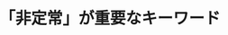 ﻿---
title: "「非定常」が重要なキーワード"
category: "物質理工学院"
vol: 61
interviewee: "相田 隆司 "
url: ""
tags: ["環境","反応","エネルギー","燃料電池","触媒"]
pdf: "61-1.pdf"
career: ""
preface: "化石燃料の枯渇、環境汚染などの諸問題により新たなエネルギー供給源として燃料電池が近年大変注目を浴びている。しかし、その燃料となる不純物の少ない純粋な水素は自然界にはほとんど存在しない。そこで、人工的な水素の製造、精製の研究が必要となる。多くの研究者が定常的な触媒による水素精製の研究を行っている。一方、今回訪れた相田では非定常操作という日本では珍しい独自の研究をしている。数ある研究の中で擬似移動層反応器を用いた水素精製について話を伺った。"
---

